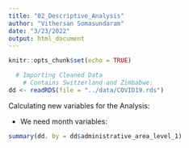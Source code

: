 ```yaml
---
title: "02_Descriptive_Analysis"
author: "Vithersan Somasundaram"
date: "3/23/2022"
output: html_document
---
```


```r
knitr::opts_chunk$set(echo = TRUE)
```

```r
  # Importing Cleaned Data
    # Contains Switzerland and Zimbabwe:
dd <- readRDS(file = "../data/COVID19.rds")
```

Calculating new variables for the Analysis:

* We need month variables:
```r

summary(dd. by = dd$administrative_area_level_1)

```

